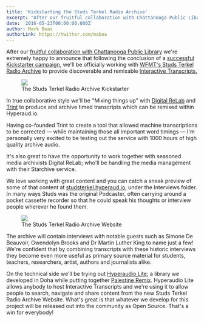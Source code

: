 ```yaml
---
title: 'Kickstarting the Studs Terkel Radio Archive'
excerpt: "After our fruitful collaboration with Chattanooga Public Library we're extremely happy to announce that following the conclusion of a successful Kickstarter campaign, we'll be officially working with WFMT's Studs Terkel Radio Archive to provide discoverable and remixable Interactive Transcripts. In true collaborative style we'll..."
date: '2016-05-23T00:00:00.000Z'
author: Mark Boas
authorLink: https://twitter.com/maboa
---
```


After our [fruitful collaboration with Chattanooga Public Library](opportunity-knocks) we're extremely happy to announce that following the conclusion of a [successful Kickstarter campaign](https://www.kickstarter.com/projects/1038252771/building-the-studs-terkel-radio-archive-online-col), we'll be officially working with [WFMT's Studs Terkel Radio Archive](http://studsterkel.wfmt.com/) to provide discoverable and remixable [Interactive Transcripts.](https://en.wikipedia.org/wiki/Interactive_Transcripts)

<figure>
  <a href="https://www.kickstarter.com/projects/1038252771/building-the-studs-terkel-radio-archive-online-col">
    <img src="/assets/stra-kickstarter.png" />
  </a>
  <figcaption>The Studs Terkel Radio Archive Kickstarter</figcaption>
</figure>

In true collaborative style we'll be "Mixing things up" with [Digital ReLab](https://www.digitalrelab.com/) and [Trint](http://trint.com) to produce and archive timed transcripts which can be remixed within Hyperaud.io.

Having co-founded Trint to create a tool that allowed machine transcriptions to be corrected — while maintaining those all important word timings — I'm personally very excited to be testing out the service with 1000 hours of high quality archive audio.

It's also great to have the opportunity to work together with seasoned media archivists Digital ReLab; who'll be handling the media management with their Starchive service.

We love working with great content and you can catch a sneak preview of some of that content at [studsterkel.hyperaud.io](http://studsterkel.hyperaud.io/media/), under the Interviews folder. In many ways Studs was the original Podcaster, often carrying around a pocket cassette recorder so that he could speak his thoughts or interview people wherever he found them.

<figure>
  <a href="http://studsterkel.wfmt.com/">
    <img src="/assets/stra.png" />
  </a>
  <figcaption>The Studs Terkel Radio Archive Website</figcaption>
</figure>

The archive will contain interviews with notable guests such as Simone De Beauvoir, Gwendolyn Brooks and Dr Martin Luther King to name just a few! We're confident that by combining transcripts with these historic interviews they become even more useful as primary source material for students, teachers, researchers, artist, authors and journalists alike.

On the technical side we'll be trying out [Hyperaudio Lite](https://github.com/hyperaudio/hyperaudio-lite); a library we developed in Doha while putting together [Palestine Remix](http://hyperaud.io/blog/remixing-palestine). Hyperaudio Lite allows anybody to host Interactive Transcripts and we're using it to allow people to search, navigate and share content from the new Studs Terkel Radio Archive Website. What's great is that whatever we develop for this project will be released out into the community as Open Source. That's a win for everybody!
